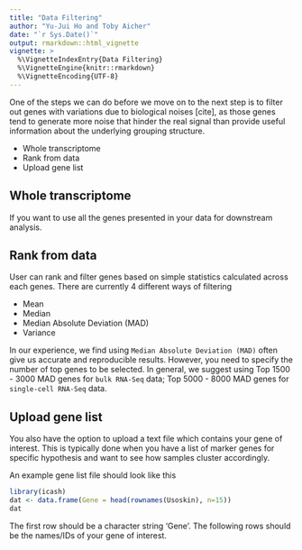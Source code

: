 ```yaml
---
title: "Data Filtering"
author: "Yu-Jui Ho and Toby Aicher"
date: "`r Sys.Date()`"
output: rmarkdown::html_vignette
vignette: >
  %\VignetteIndexEntry{Data Filtering}
  %\VignetteEngine{knitr::rmarkdown}
  %\VignetteEncoding{UTF-8}
---
```


One of the steps we can do before we move on to the next step is to filter out genes with variations due to biological noises [cite], as those genes tend to generate more noise that hinder the real signal than provide useful information about the underlying grouping structure.

- Whole transcriptome
- Rank from data 
- Upload gene list

## Whole transcriptome

If you want to use all the genes presented in your data for downstream analysis. 

## Rank from data

User can rank and filter genes based on simple statistics calculated across each genes. There are currently 4 different ways of filtering 

- Mean 
- Median 
- Median Absolute Deviation (MAD) 
- Variance 

In our experience, we find using `Median Absolute Deviation (MAD)` often give us accurate and reproducible results. However, you need to specify the number of top genes to be selected. In general, we suggest using Top 1500 - 3000 MAD genes for `bulk RNA-Seq` data; Top 5000 - 8000 MAD genes for `single-cell RNA-Seq` data. 

## Upload gene list

You also have the option to upload a text file which contains your gene of interest. This is typically done when you have a list of marker genes for specific hypothesis and want to see how samples cluster accordingly. 

An example gene list file should look like this 

```r
library(icash)
dat <- data.frame(Gene = head(rownames(Usoskin), n=15))
dat
```
The first row should be a character string 'Gene'. The following rows should be the names/IDs of your gene of interest. 
